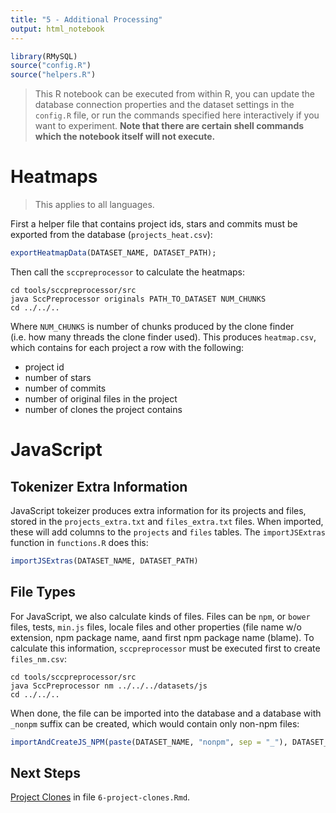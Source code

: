 ```yaml
---
title: "5 - Additional Processing"
output: html_notebook
---
```


```r
library(RMySQL)
source("config.R")
source("helpers.R")
```

> This R notebook can be executed from within R, you can update the database connection properties and the dataset settings in the `config.R` file, or run the commands specified here interactively if you want to experiment. **Note that there are certain shell commands which the notebook itself will not execute.**

# Heatmaps

> This applies to all languages. 

First a helper file that contains project ids, stars and commits must be exported from the database (`projects_heat.csv`):

```r
exportHeatmapData(DATASET_NAME, DATASET_PATH);
```

Then call the `sccpreprocessor` to calculate the heatmaps:

    cd tools/sccpreprocessor/src
    java SccPreprocessor originals PATH_TO_DATASET NUM_CHUNKS
    cd ../../..
    
Where `NUM_CHUNKS` is number of chunks produced by the clone finder (i.e. how many threads the clone finder used). This produces `heatmap.csv`, which contains for each project a row with the following:

- project id
- number of stars 
- number of commits
- number of original files in the project
- number of clones the project contains

# JavaScript

## Tokenizer Extra Information

JavaScript tokeizer produces extra information for its projects and files, stored in the `projects_extra.txt` and `files_extra.txt` files. When imported, these will add columns to the `projects` and `files` tables. The `importJSExtras` function in `functions.R` does this:

```r
importJSExtras(DATASET_NAME, DATASET_PATH)
```

## File Types

For JavaScript, we also calculate kinds of files. Files can be `npm`, or `bower` files, tests, `min.js` files, locale files and other properties (file name w/o extension, npm package name, aand first npm package name (blame). To calculate this information, `sccpreprocessor` must be executed first to create `files_nm.csv`:


    cd tools/sccpreprocessor/src
    java SccPreprocessor nm ../../../datasets/js
    cd ../../..
    
When done, the file can be imported into the database and a database with `_nonpm` suffix can be created, which would contain only non-npm files:    
    
```r
importAndCreateJS_NPM(paste(DATASET_NAME, "nonpm", sep = "_"), DATASET_NAME, DATASET_PATH)
```

## Next Steps

[Project Clones](6-project-clones.Rmd) in file `6-project-clones.Rmd`.

    
